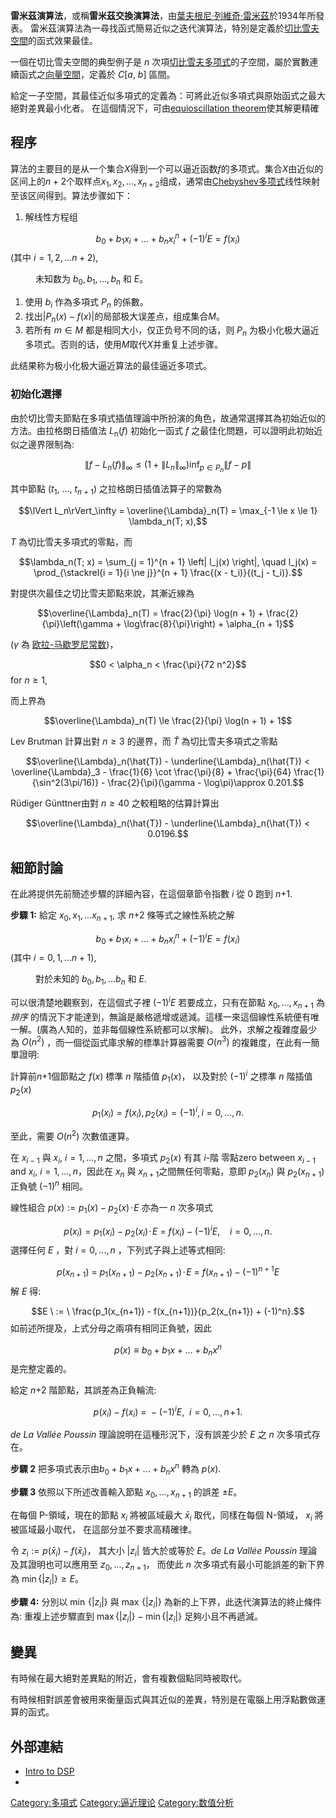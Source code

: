 '''雷米茲演算法'''，或稱'''雷米茲交換演算法'''，由[[Evgeny_Yakovlevich_Remez|葉夫根尼·列維奇·雷米茲]]於1934年所發表。
雷米茲演算法為一尋找函式簡易近似之迭代演算法，特別是定義於[[切比雪夫空間|切比雪夫空間]]的函式效果最佳。

一個在切比雪夫空間的典型例子是 ''n'' 次項[[切比雪夫多项式|切比雪夫多项式]]的子空間，屬於實數連續函式之[[向量空間|向量空間]]，定義於 ''C''[''a'', ''b''] 區間。

給定一子空間，其最佳近似多項式的定義為：可將此近似多項式與原始函式之最大絕對差異最小化者。
在這個情況下，可由[[equioscillation_theorem|equioscillation theorem]]使其解更精確

==程序==

算法的主要目的是从一个集合<math>X</math>得到一个可以逼近函数<math>f</math>的多项式。集合<math>X</math>由近似的区间上的<math>n+2</math>个取样点<math>x_1, x_2, ...,x_{n+2}</math>组成，通常由[[Chebyshev多项式|Chebyshev多项式]]线性映射至该区间得到。算法步骤如下：
# 解线性方程组
:<math> b_0 + b_1 x_i+ ... +b_n x_i ^ n + (-1) ^ i E = f(x_i) </math> (其中 <math> i=1, 2, ... n+2 </math>),
:未知数为 <math>b_0, b_1,...,b_n</math> 和 <math>E</math>。
# 使用 <math> b_i </math> 作為多項式 <math>P_n</math> 的係數。
# 找出<math>|P_n(x) - f(x)| </math>的局部极大误差点，组成集合<math>M</math>。
# 若所有 <math>m \in M </math> 都是相同大小，仅正负号不同的话，则 <math>P_n</math> 为极小化极大逼近多项式。否则的话，使用<math>M</math>取代<math>X</math>并重复上述步骤。
此结果称为极小化极大逼近算法的最佳逼近多项式。
===初始化選擇===

由於切比雪夫節點在多項式插值理論中所扮演的角色，故通常選擇其為初始近似的方法。由拉格朗日插值法 ''L''<sub>n</sub>(''f'') 初始化一函式 ''f'' 之最佳化問題，可以證明此初始近似之邊界限制為:

:<math>\lVert f - L_n(f)\rVert_\infty \le (1 + \lVert L_n\rVert_\infty) \inf_{p \in P_n} \lVert f - p\rVert</math>

其中節點 (''t''<sub>1</sub>, ..., ''t''<sub>''n'' + 1</sub>) 之拉格朗日插值法算子的常數為

:<math>\lVert L_n\rVert_\infty = \overline{\Lambda}_n(T) = \max_{-1 \le x \le 1} \lambda_n(T; x),</math>

''T'' 為切比雪夫多項式的零點，而

:<math>\lambda_n(T; x) = \sum_{j = 1}^{n + 1} \left| l_j(x) \right|, \quad l_j(x) = \prod_{\stackrel{i = 1}{i \ne j}}^{n + 1} \frac{(x - t_i)}{(t_j - t_i)}.</math>

對提供次最佳之切比雪夫節點來說，其漸近線為

:<math>\overline{\Lambda}_n(T) = \frac{2}{\pi} \log(n + 1) + \frac{2}{\pi}\left(\gamma + \log\frac{8}{\pi}\right) + \alpha_{n + 1}</math>

(''γ'' 為 [[欧拉-马歇罗尼常数|欧拉-马歇罗尼常数]])，

:<math>0 < \alpha_n < \frac{\pi}{72 n^2}</math> for <math>n \ge 1,</math>

而上界為

:<math>\overline{\Lambda}_n(T) \le \frac{2}{\pi} \log(n + 1) + 1</math>

Lev Brutman 計算出對 <math>n \ge 3</math> 的邊界，而 <math>\hat{T}</math> 為切比雪夫多項式之零點

:<math>\overline{\Lambda}_n(\hat{T}) - \underline{\Lambda}_n(\hat{T}) < \overline{\Lambda}_3 - \frac{1}{6} \cot \frac{\pi}{8} + \frac{\pi}{64} \frac{1}{\sin^2(3\pi/16)} - \frac{2}{\pi}(\gamma - \log\pi)\approx 0.201.</math>

Rüdiger Günttner由對 <math>n \ge 40</math> 之較粗略的估算計算出

:<math>\overline{\Lambda}_n(\hat{T}) - \underline{\Lambda}_n(\hat{T}) < 0.0196.</math>

==細節討論==
在此將提供先前簡述步驟的詳細內容，在這個章節令指數 ''i'' 從 0 跑到 ''n''+1.

'''步驟 1:''' 給定 <math>x_0, x_1, ... x_{n+1}</math>, 求 ''n''+2 條等式之線性系統之解
:<math> b_0 + b_1 x_i+ ... +b_n x_i ^ n + (-1) ^ i E = f(x_i) </math> (其中 <math> i=0, 1, ... n+1 </math>),
:對於未知的 <math>b_0, b_1, ...b_n</math> 和 ''E''.

可以很清楚地觀察到，在這個式子裡 <math>(-1)^i E</math> 若要成立，只有在節點 <math>x_0, ...,x_{n+1}</math> 為 ''排序'' 的情況下才能達到，無論是嚴格遞增或遞減。這樣一來這個線性系統便有唯一解。(廣為人知的，並非每個線性系統都可以求解)。
此外，求解之複雜度最少為 <math>O(n^2)</math> ，而一個從函式庫求解的標準計算器需要 <math>O(n^3)</math> 的複雜度，在此有一簡單證明:

計算前''n''+1個節點之 <math>f(x)</math> 標準 ''n'' 階插值 <math>p_1(x)</math>，
以及對於 <math>(-1)^i</math> 之標準 ''n'' 階插值 <math>p_2(x)</math> 

:<math>p_1(x_i) = f(x_i), p_2(x_i) = (-1)^i, i = 0, ..., n.</math>

至此，需要 <math>O(n^2)</math> 次數值運算。

在 <math>x_{i-1}</math> 與 <math>x_i,\ i=1, ...,n</math> 之間，多項式 <math>p_2(x)</math> 有其 ''i''-階 零點zero between <math>x_{i-1}</math> and <math>x_i,\ i=1, ...,n</math>，因此在 <math>x_n</math> 與 <math>x_{n+1}</math>之間無任何零點，意即 <math>p_2(x_n)</math> 與 <math>p_2(x_{n+1})</math> 正負號 <math>(-1)^n</math> 相同。

線性組合 <math>p(x) := p_1 (x) - p_2(x)\!\cdot\!E</math> 亦為一 ''n'' 次多項式
:<math>p(x_i) = p_1(x_i) - p_2(x_i)\!\cdot\! E \ = \ f(x_i) - (-1)^i E,\ \ \ \  i =0, \ldots, n.</math>
選擇任何 ''E'' ，對 <math>i = 0, ... ,n</math> ，下列式子與上述等式相同:
:<math>p(x_{n+1}) \ = \ p_1(x_{n+1}) - p_2(x_{n+1})\!\cdot\!E \ = \ f(x_{n+1}) - (-1)^{n+1} E</math>
解 ''E'' 得:
:<math>E \ := \ \frac{p_1(x_{n+1}) - f(x_{n+1})}{p_2(x_{n+1}) + (-1)^n}.</math>
如前述所提及，上式分母之兩項有相同正負號，因此
:<math>p(x) \equiv b_0 + b_1x + \ldots + b_nx^n</math> 
是完整定義的。

給定 ''n''+2 階節點，其誤差為正負輪流:
:<math>p(x_i) - f(x_i) \ = \ -(-1)^i E,\ \ i = 0, ... , n\!+\!1. </math>

''de La Vallée Poussin'' 理論說明在這種形況下，沒有誤差少於 ''E'' 之 ''n'' 次多項式存在。

'''步驟 2''' 把多項式表示由<math>b_0 + b_1x + ... + b_nx^n</math> 轉為 <math>p(x)</math>.

'''步驟 3''' 依照以下所述改善輸入節點 <math>x_0, ..., x_{n+1}</math> 的誤差 <math>\pm E</math>。

在每個 P-領域，現在的節點 <math>x_i</math> 將被區域最大 <math>\bar{x}_i</math> 取代，同樣在每個 N-領域， <math>x_i</math> 將被區域最小取代，
在這部分並不要求高精確律。

令 <math>z_i := p(\bar{x}_i) - f(\bar{x}_i)</math>， 其大小 <math>|z_i|</math> 皆大於或等於 ''E''。''de La Vallée Poussin'' 理論及其證明也可以應用至 <math>z_0, ... ,z_{n+1}</math>，
而使此 ''n'' 次多項式有最小可能誤差的新下界為 <math>\min\{|z_i|\} \geq E</math>。


'''步驟 4:''' 分別以 <math>\min\,\{|z_i|\}</math> 與 <math>\max\,\{|z_i|\}</math> 為新的上下界，此迭代演算法的終止條件為:
重複上述步驟直到 <math>\max\{|z_i|\} - \min\{|z_i|\}</math> 足夠小且不再遞減。

==變異==
有時候在最大絕對差異點的附近，會有複數個點同時被取代。

有時候相對誤差會被用來衡量函式與其近似的差異，特別是在電腦上用浮點數做運算的函式。

==外部連結==
*[https://web.archive.org/web/20140423185007/http://www.bores.com/courses/intro/filters/4_equi.htm Intro to DSP]
*{{MathWorld|urlname=RemezAlgorithm|title=Remez Algorithm|author=Aarts, Ronald M.; Bond, Charles; Mendelsohn, Phil; and Weisstein, Eric W.}}

[[Category:多項式|Category:多項式]]
[[Category:逼近理论|Category:逼近理论]]
[[Category:数值分析|Category:数值分析]]